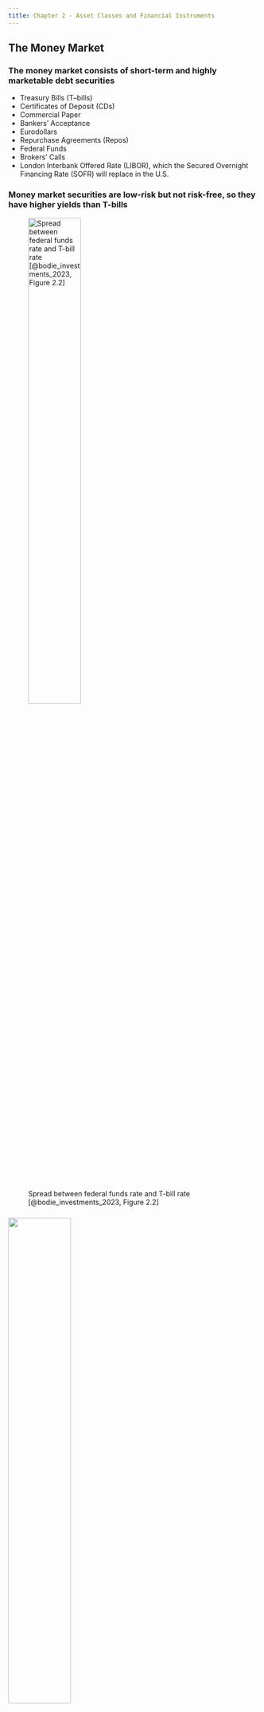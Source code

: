```yaml
---
title: Chapter 2 - Asset Classes and Financial Instruments
---
```


## The Money Market

### The money market consists of short-term and highly marketable debt securities

- Treasury Bills (T--bills)
- Certificates of Deposit (CDs)
- Commercial Paper
- Bankers' Acceptance
- Eurodollars
- Repurchase Agreements (Repos)
- Federal Funds
- Brokers' Calls
- London Interbank Offered Rate (LIBOR), which the Secured Overnight Financing Rate (SOFR) will replace in the U.S.


### Money market securities are low-risk but not risk-free, so they have higher yields than T-bills

![Spread between federal funds rate and T-bill rate [@bodie_investments_2023, Figure 2.2]](./Figures/bod12665_0202.png){height=50%}


###

![](./Questions/bkm_ch_02_13.png){height=50%}


## The Bond Market

### The bond market consists of longer-term debt instruments than the money market

- Often called the fixed-income capital market
	- Fixed-income: Promises a fixed stream of income
	- Capital market: Finances real assets with longer-term borrowing
- Securities
	- Treasury notes (maturity up to 10 years) and bonds (maturity beyond 10 years)
	- Inflation-protected Treasury bonds (e.g., TIPS in the U.S.)
	- Federal agency debt
	- International bonds
	- Municipal bonds
	- Corporate bonds
	- Mortgage and asset-backed securities


### T-bond & T-note quotes are per $100 of face and yields are twice the semiannual yield

![Listing of Treasury bonds and notes [@bodie_investments_2023, Figure 2.3]](./Figures/bod12665_0203.png){height=50%}


### Municipal bond interest income is tax-exempt in the U.S., so investors accept lower yields

- For the marginal investor, the after-tax yield on taxable bonds must equal the after-tax yield on tax-free "munis"
- Therefore:
$$
r_{taxable}(1-t) = r_{muni}
$$
where $r$ values are yields and $t$ is the marginal tax rate, so the cutoff tax bracket is:
$$
t = 1 - \frac{r_{muni}}{r_{taxable}}
$$


### The ratio of yields on municipal to Baa-rated corporate bonds varies over time

![Ratio of yields on municipal debt to corporate Baa-rated debt [@bodie_investments_2023, Figure 2.5]](./Figures/bod12665_0205.png){height=50%}


###

![](./Questions/bkm_ch_02_03.png){height=50%}


###

![](./Questions/bkm_ch_02_06.png){height=50%}


## Equity Securities

### Common stock is an ownership share in a corporation and offers a share in votes and financial benefits

- Owners elect a board of directors with one vote per share
	- The board controls the corporation
	- The board only meets a few times a year, so it selects managers to run the corporation on a day-to-day basis
	- The board motivates and monitors these managers to act in the best interest of owners
- Owners share proportionally in corporate profits via dividends


### Common stock is a residual claim on the corporation with limited liability

- "Residual claim" means that stockholders are last in line to claim
	corporate assets and income
	- For a corporation in liquidation: Tax authorities, employees, suppliers, bondholders, and creditors are paid before stockholders
	- For a corporation not in liquidation: Stockholder residual claims are either reinvested or paid out as a dividend
- "Limited liability" means that stockholders cannot lose more than their initial investment
	- Limited liability is in contrast to owners of unincorporated firms, whose creditors can claim owner personal assets


### Common stock quotes are per share and provide other salient information

![Listing of stocks traded on the New York Stock Exchange [@bodie_investments_2023, Figure 2.8]](./Figures/bod12665_0208.png){height=50%}


### Preferred stock is a hybrid security with features similar to bonds and equity

- Like bonds
	- Promises to pay a fixed income each year as dividends
	- Does not offer voting rights to control the firm
- Like equity
	- No obligation to pay dividends
	- However, preferred dividends are typically cumulative, so they cumulate and are paid before common stock receives dividends
	- Preferred dividends are not a tax-deductible expense for the paying firm
	- Preferred dividends are a partially tax-deductible income for the receiving firm


### American Depositary Receipts (ADRs) trade in the U.S. and represent shares of a foreign corporation

- ADRs make it easier for foreign corporations to meet U.S. security registration requirements
- ADRs are the most common way for U.S. investors to invest in shares of foreign corporations directly


## Stock and Bond Market Indexes

### The Dow Jones Industrial Average (DJIA) is a price-weighted index of 30 "blue-chip" corporations

- Originally computed as the average share price of stocks in the index
	- The percentage change in the DJIA measures the returns (excluding dividends) on a portfolio that holds one share of each stock
	- The dollar investment in each stock is proportional to its share price
	- So, the DJIA is a price-weighted index
- The DJIA is no longer the average share price to avoid jumps in the index following stock splits, large dividends, and new stocks
- Instead, the DJIA is the sum of prices divided by a divisor, adjusted after events to keep the same index level


### The S&P 500 stock index is a market-value-weighted index of 500 large stocks

- The S&P 500 provides 2 advantages over the DJIA
	- Bigger basket of stocks representing more of the stock market
	- Market-value-weighted instead of price-weighted
- Price-weighted and market-value-weighted indexes have
	different interpretations
	- Price-weighted: Portfolio of investment of one share in each stock
	- Market-value-weighted: Portfolio of investment in each stock proportional to market capitalization
	- *Neither is a total return index that accounts for dividends*


### There are many other indexes!

- Russell Indexes are market-value-weighted indexes of several slices of the 4,000 largest stocks by market capitalization
- NYSE, NASDAQ, Wilshire 5000, etc.
- Equal-weighted indexes make equal dollar investments in each stock, regardless of its price or market capitalization
	- Easy to calculate portfolio returns as the average of stock returns
	- However, equal-weighted indexes must rebalance every period to get back to equal portfolio weights (i.e., $\frac{1}{N}$)
- Foreign and international stock market indexes
- Bond indexes, although bond indexes are difficult to calculate because bonds trade less frequently than stocks


###

![](./Questions/bkm_ch_02_10.png){height=50%}


###

![](./Questions/bkm_ch_02_11.png){height=50%}


## Derivatives Markets

### The payoffs of futures, options, and derivatives depend on the values of other variables

- Other variables: Commodity prices, bond prices, stock prices, interest rates, or index levels
- Options
	- A *call* option gives its holder the right (but not the obligation) to *buy* a specific asset at a specific price (exercise or strike) on or before a specific date (expiration or expiry)
	- A *put* option is similar but gives its holder the right to *sell*
- Futures
	- A futures contract is an obligation to deliver a specific asset at a specific delivery date (maturity date) at a specific price (futures price)
	- The long position commits to purchase, and the short position commits to sell


## Summary and Key Equations {.allowframebreaks}

![Chapter 2 summary from @bodie_investments_2023](./Figures/summary_02.png){height=75%}

\framebreak

![Chapter 2 key equations from @bodie_investments_2023](./Figures/key_eq_02.png){height=75%}
